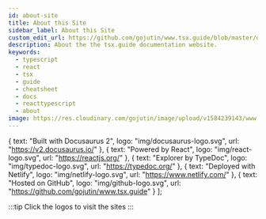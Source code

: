 ```yaml
---
id: about-site
title: About this Site
sidebar_label: About this Site
custom_edit_url: https://github.com/gojutin/www.tsx.guide/blob/master/docs/site/about-site.md
description: About the the tsx.guide documentation website.
keywords:
  - typescript
  - react
  - tsx
  - guide
  - cheatsheet
  - docs
  - reacttypescript
  - about
image: https://res.cloudinary.com/gojutin/image/upload/v1584239143/www.tsx.guide/tsx-guide-logo.png
---
```



  {
    text: "Built with Docusaurus 2",
    logo: "img/docusaurus-logo.svg",
    url: "https://v2.docusaurus.io/"
  },
  {
    text: "Powered by React",
    logo: "img/react-logo.svg",
    url: "https://reactjs.org/"
  },
  {
    text: "Explorer by TypeDoc",
    logo: "img/typedoc-logo.svg",
    url: "https://typedoc.org/"
  },
  {
    text: "Deployed with Netlify",
    logo: "img/netlify-logo.svg",
    url: "https://www.netlify.com/"
  },
  {
    text: "Hosted on GitHub",
    logo: "img/github-logo.svg",
    url: "https://github.com/gojutin/www.tsx.guide"
  }
];

:::tip
Click the logos to visit the sites
:::

<AboutSite data={data} />
